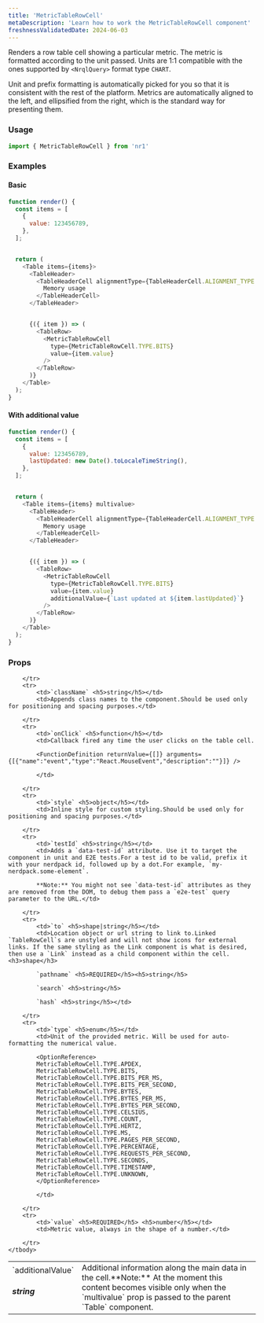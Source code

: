 ```yaml
---
title: 'MetricTableRowCell'
metaDescription: 'Learn how to work the MetricTableRowCell component'
freshnessValidatedDate: 2024-06-03
---
```


Renders a row table cell showing a particular metric. The metric is formatted according to the unit passed. Units are 1:1 compatible with the ones supported by `<NrqlQuery>` format type `CHART`.

Unit and prefix formatting is automatically picked for you so that it is consistent with the rest of the platform. Metrics are automatically aligned to the left, and ellipsified from the right, which is the standard way for presenting them.

### Usage

```js
import { MetricTableRowCell } from 'nr1'
```



### Examples

#### Basic

```js
function render() {
  const items = [
    {
      value: 123456789,
    },
  ];


  return (
    <Table items={items}>
      <TableHeader>
        <TableHeaderCell alignmentType={TableHeaderCell.ALIGNMENT_TYPE.RIGHT}>
          Memory usage
        </TableHeaderCell>
      </TableHeader>


      {({ item }) => (
        <TableRow>
          <MetricTableRowCell
            type={MetricTableRowCell.TYPE.BITS}
            value={item.value}
          />
        </TableRow>
      )}
    </Table>
  );
}
```



#### With additional value

```js
function render() {
  const items = [
    {
      value: 123456789,
      lastUpdated: new Date().toLocaleTimeString(),
    },
  ];


  return (
    <Table items={items} multivalue>
      <TableHeader>
        <TableHeaderCell alignmentType={TableHeaderCell.ALIGNMENT_TYPE.RIGHT}>
          Memory usage
        </TableHeaderCell>
      </TableHeader>


      {({ item }) => (
        <TableRow>
          <MetricTableRowCell
            type={MetricTableRowCell.TYPE.BITS}
            value={item.value}
            additionalValue={`Last updated at ${item.lastUpdated}`}
          />
        </TableRow>
      )}
    </Table>
  );
}
```



### Props

<table>
    <tbody>
        <tr>
            <td>`additionalValue` <h5>string</h5></td>
            <td>Additional information along the main data in the cell.**Note:** At the moment this content becomes visible only when the `multivalue` prop is passed to the parent `Table` component.</td>

        </tr>
        <tr>
            <td>`className` <h5>string</h5></td>
            <td>Appends class names to the component.Should be used only for positioning and spacing purposes.</td>

        </tr>
        <tr>
            <td>`onClick` <h5>function</h5></td>
            <td>Callback fired any time the user clicks on the table cell.
            
            <FunctionDefinition returnValue={[]} arguments={[{"name":"event","type":"React.MouseEvent","description":""}]} />
            
            </td>

        </tr>
        <tr>
            <td>`style` <h5>object</h5></td>
            <td>Inline style for custom styling.Should be used only for positioning and spacing purposes.</td>

        </tr>
        <tr>
            <td>`testId` <h5>string</h5></td>
            <td>Adds a `data-test-id` attribute. Use it to target the component in unit and E2E tests.For a test id to be valid, prefix it with your nerdpack id, followed up by a dot.For example, `my-nerdpack.some-element`.
            
            **Note:** You might not see `data-test-id` attributes as they are removed from the DOM, to debug them pass a `e2e-test` query parameter to the URL.</td>

        </tr>
        <tr>
            <td>`to` <h5>shape|string</h5></td>
            <td>Location object or url string to link to.Linked `TableRowCell`s are unstyled and will not show icons for external links. If the same styling as the Link component is what is desired, then use a `Link` instead as a child component within the cell.<h3>shape</h3>

            `pathname` <h5>REQUIRED</h5><h5>string</h5>

            `search` <h5>string</h5>

            `hash` <h5>string</h5></td>

        </tr>
        <tr>
            <td>`type` <h5>enum</h5></td>
            <td>Unit of the provided metric. Will be used for auto-formatting the numerical value.
            
            <OptionReference>
            MetricTableRowCell.TYPE.APDEX,
            MetricTableRowCell.TYPE.BITS,
            MetricTableRowCell.TYPE.BITS_PER_MS,
            MetricTableRowCell.TYPE.BITS_PER_SECOND,
            MetricTableRowCell.TYPE.BYTES,
            MetricTableRowCell.TYPE.BYTES_PER_MS,
            MetricTableRowCell.TYPE.BYTES_PER_SECOND,
            MetricTableRowCell.TYPE.CELSIUS,
            MetricTableRowCell.TYPE.COUNT,
            MetricTableRowCell.TYPE.HERTZ,
            MetricTableRowCell.TYPE.MS,
            MetricTableRowCell.TYPE.PAGES_PER_SECOND,
            MetricTableRowCell.TYPE.PERCENTAGE,
            MetricTableRowCell.TYPE.REQUESTS_PER_SECOND,
            MetricTableRowCell.TYPE.SECONDS,
            MetricTableRowCell.TYPE.TIMESTAMP,
            MetricTableRowCell.TYPE.UNKNOWN,
            </OptionReference>
            
            </td>

        </tr>
        <tr>
            <td>`value` <h5>REQUIRED</h5> <h5>number</h5></td>
            <td>Metric value, always in the shape of a number.</td>

        </tr>
    </tbody>
</table>